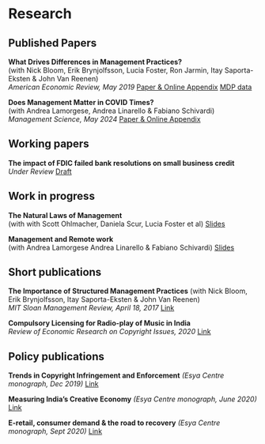 # Research

## Published Papers

**What Drives Differences in Management Practices?**  
(with Nick Bloom, Erik Brynjolfsson, Lucia Foster, Ron Jarmin, Itay Saporta-Eksten & John Van Reenen)  
*American Economic Review, May 2019* 
[Paper & Online Appendix](https://www.aeaweb.org/articles?id=10.1257/aer.20170491)
[MDP data](https://drive.google.com/file/d/1Q20TCarWo9sWF6am7JvEtEflkAc1zG5z/view)

**Does Management Matter in COVID Times?**  
(with Andrea Lamorgese, Andrea Linarello & Fabiano Schivardi)  
*Management Science, May 2024* [Paper & Online Appendix](https://pubsonline.informs.org/doi/10.1287/mnsc.2021.01341)

## Working papers

**The impact of FDIC failed bank resolutions on small business credit**  
*Under Review* [Draft](https://drive.google.com/file/d/152d_ez2Ki7TFE7zsf4CgUfiGpHWYCH9k/view?usp=sharing)

## Work in progress

**The Natural Laws of Management**  
(with with Scott Ohlmacher, Daniela Scur, Lucia Foster et al) [Slides](https://www.johnvanreenen.com/_files/ugd/b451bf_bd913306353742ebad3898f0e216b80b.pdf)

**Management and Remote work**  
(with Andrea Lamorgese Andrea Linarello & Fabiano Schivardi)
[Slides](research/MOPS_WFH_patnaik.pdf)

## Short publications

**The Importance of Structured Management Practices**
(with Nick Bloom, Erik Brynjolfsson, Itay Saporta-Eksten & John Van Reenen)   
*MIT Sloan Management Review, April 18, 2017* [Link](https://sloanreview.mit.edu/article/the-importance-of-structured-management-practices/)

**Compulsory Licensing for Radio-play of Music in India**  
*Review of Economic Research on Copyright Issues, 2020* [Link](http://www.serci.org/rerci_files/2020/patnaik.pdf)

## Policy publications

**Trends in Copyright Infringement and Enforcement** *(Esya Centre monograph, Dec 2019)* [Link](https://static1.squarespace.com/static/5bcef7b429f2cc38df3862f5/t/5dee10b8af06d83e3e65ed2b/1575882943779/Esya+Centre+-+Copyright+Infringement+and+Enforcement.pdf)

**Measuring India's Creative Economy** *(Esya Centre monograph, June 2020)* [Link](https://static1.squarespace.com/static/5bcef7b429f2cc38df3862f5/t/5f6997b2bbcbb517defa2dc5/1600755638116/REPORT_E-Retail_Issue-004_Sept_2020.pdf)

**E-retail, consumer demand & the road to recovery** *(Esya Centre monograph, Sept 2020)* [Link](https://static1.squarespace.com/static/5bcef7b429f2cc38df3862f5/t/5f6997b2bbcbb517defa2dc5/1600755638116/REPORT_E-Retail_Issue-004_Sept_2020.pdf)



